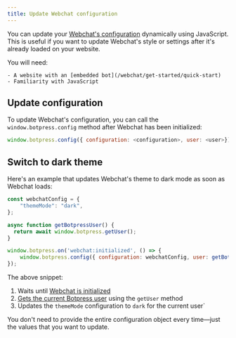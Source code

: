 ```yaml
---
title: Update Webchat configuration
---
```


You can update your [Webchat's configuration](/webchat/get-started/configure-your-webchat) dynamically using JavaScript. This is useful if you want to update Webchat's style or settings after it's already loaded on your website.

<Info>
    You will need:

    - A website with an [embedded bot](/webchat/get-started/quick-start)
    - Familiarity with JavaScript
</Info>

## Update configuration

To update Webchat's configuration, you can call the `window.botpress.config` method after Webchat has been initialized:

```js
window.botpress.config({ configuration: <configuration>, user: <user>});
```

## Switch to dark theme

Here's an example that updates Webchat's theme to dark mode as soon as Webchat loads:

```js
const webchatConfig = {
    "themeMode": "dark",
};

async function getBotpressUser() {
  return await window.botpress.getUser();
}

window.botpress.on('webchat:initialized', () => {
    window.botpress.config({ configuration: webchatConfig, user: getBotpressUser() });
});
```

The above snippet:

1. Waits until [Webchat is initialized](/webchat/interact/listen-to-events#webchat-is-initalized)
2. [Gets the current Botpress user](/webchat/interact/send-user-data#on-your-website) using the `getUser` method
3. Updates the `themeMode` configuration to `dark` for the current user`

<Tip>
  You don't need to provide the entire configuration object every time—just the values that you want to update.
</Tip>
